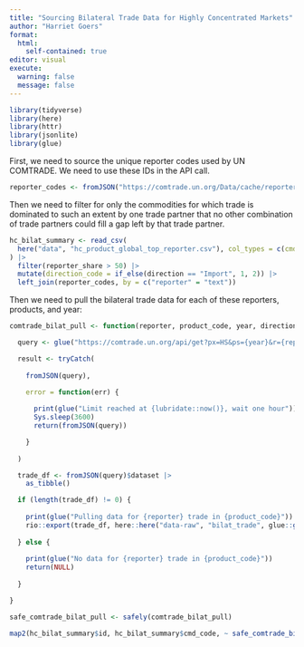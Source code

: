 ```yaml
---
title: "Sourcing Bilateral Trade Data for Highly Concentrated Markets"
author: "Harriet Goers"
format: 
  html:
    self-contained: true
editor: visual
execute: 
  warning: false
  message: false
---
```


```r
library(tidyverse)
library(here)
library(httr)
library(jsonlite)
library(glue)
```

First, we need to source the unique reporter codes used by UN COMTRADE. We need to use these IDs in the API call.

```r
reporter_codes <- fromJSON("https://comtrade.un.org/Data/cache/reporterAreas.json")$results
```

Then we need to filter for only the commodities for which trade is dominated to such an extent by one trade partner that no other combination of trade partners could fill a gap left by that trade partner.

```r
hc_bilat_summary <- read_csv(
  here("data", "hc_product_global_top_reporter.csv"), col_types = c(cmd_code = "c")
) |> 
  filter(reporter_share > 50) |> 
  mutate(direction_code = if_else(direction == "Import", 1, 2)) |> 
  left_join(reporter_codes, by = c("reporter" = "text"))
```

Then we need to pull the bilateral trade data for each of these reporters, products, and year:

```r
comtrade_bilat_pull <- function(reporter, product_code, year, direction) {

  query <- glue("https://comtrade.un.org/api/get?px=HS&ps={year}&r={reporter}&p=all&rg={direction}&cc={product_code}&fmt=json&freq=A&head=H")

  result <- tryCatch(
    
    fromJSON(query),
    
    error = function(err) {

      print(glue("Limit reached at {lubridate::now()}, wait one hour"))
      Sys.sleep(3600)
      return(fromJSON(query))

    }
    
  )

  trade_df <- fromJSON(query)$dataset |>
    as_tibble()

  if (length(trade_df) != 0) {
    
    print(glue("Pulling data for {reporter} trade in {product_code}"))
    rio::export(trade_df, here::here("data-raw", "bilat_trade", glue::glue("{year}_{product_code}_{reporter}_{direction}.csv")))
    
  } else {
    
    print(glue("No data for {reporter} trade in {product_code}"))
    return(NULL)
    
  }

}

safe_comtrade_bilat_pull <- safely(comtrade_bilat_pull)

map2(hc_bilat_summary$id, hc_bilat_summary$cmd_code, ~ safe_comtrade_bilat_pull(.x, .y, "2019", "2"))
```
